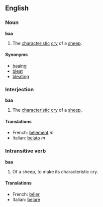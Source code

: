 ==English==
===Noun===
'''baa'''

#The [[characteristic]] [[cry]] of a [[sheep]].

====Synonyms====
*[[baaing]]
*[[bleat]]
*[[bleating]]

===Interjection===
'''baa'''

#The [[characteristic]] [[cry]] of a [[sheep]].

====Translations====
*French: [[bêlement]] ''m''
*Italian: [[belato]] ''m''

===Intransitive verb===
'''baa'''

#Of a sheep, to make its characteristic cry.

====Translations====
*French: [[bêler]]
*Italian: [[belare]]